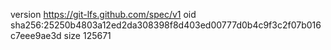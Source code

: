 version https://git-lfs.github.com/spec/v1
oid sha256:25250b4803a12ed2da308398f8d403ed00777d0b4c9f3c2f07b016c7eee9ae3d
size 125671
